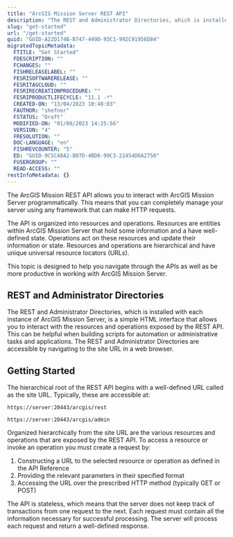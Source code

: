 ```yaml
---
title: "ArcGIS Mission Server REST API"
description: "The REST and Administrator Directories, which is installed with each instance of  ArcGIS Mission Server, is a simple HTML interface that allows you to interact with the resources and operations exposed by the REST API."
slug: "get-started"
url: "/get-started"
guid: "GUID-A22D174B-B747-449D-93C1-992C91956D84"
migratedTopicMetadata:
  FTITLE: "Get Started"
  FDESCRIPTION: ""
  FCHANGES: ""
  FISHRELEASELABEL: ""
  FESRISOFTWARERELEASE: ""
  FESRITAGCLOUD: ""
  FESRIRECREATIONPROCEDURE: ""
  FESRIPRODUCTLIFECYCLE: "11.1 -*"
  CREATED-ON: "13/04/2023 10:48:03"
  FAUTHOR: "shefner"
  FSTATUS: "Draft"
  MODIFIED-ON: "01/08/2023 14:25:56"
  VERSION: "4"
  FRESOLUTION: ""
  DOC-LANGUAGE: "en"
  FISHREVCOUNTER: "5"
  ED: "GUID-9C5C48A2-B07D-4BD6-99C3-22454D6A2750"
  FUSERGROUP: ""
  READ-ACCESS: ""
restInfoMetadata: {}
---
```


The ArcGIS Mission REST API allows you to interact with  ArcGIS Mission Server programmatically. This means that you can completely manage your server using any framework that can make HTTP requests. 

The API is organized into resources and operations. Resources are entities within  ArcGIS Mission Server that hold some information and a have well-defined state. Operations act on these resources and update their information or state. Resources and operations are hierarchical and have unique universal resource locators (URLs). 

This topic is designed to help you navigate through the APIs as well as be more productive in working with  ArcGIS Mission Server.

##  REST and Administrator Directories

The REST and Administrator Directories, which is installed with each instance of  ArcGIS Mission Server, is a simple HTML interface that allows you to interact with the resources and operations exposed by the REST API. This can be helpful when building scripts for automation or administrative tasks and applications. The REST and Administrator Directories are accessible by navigating to the site URL in a web browser.

##  Getting Started

The hierarchical root of the REST API begins with a well-defined URL called as the site URL. Typically, these are accessible at: 

`https://server:20443/arcgis/rest`

`https://server:20443/arcgis/admin`

Organized hierarchically from the site URL are the various resources and operations that are exposed by the REST API. To access a resource or invoke an operation you must create a request by:

1.  Constructing a URL to the selected resource or operation as defined in the API Reference
2.  Providing the relevant parameters in their specified format
3.  Accessing the URL over the prescribed HTTP method (typically GET or POST)

The API is stateless, which means that the server does not keep track of transactions from one request to the next. Each request must contain all the information necessary for successful processing. The server will process each request and return a well-defined response. 
